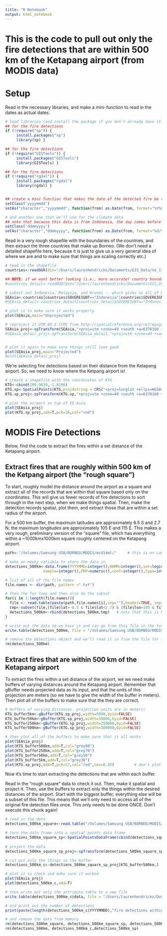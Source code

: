 ```yaml
---
title: "R Notebook"
output: html_notebook
---
```

# This is the code to pull out only the fire detections that are within 500 km of the Ketapang airport (from MODIS data)

# Setup
Read in the necessary libraries, and make a mini-function to read in the dates as actual dates. 
```r
# load libraries (and install the package if you don't already have it)
## for the fire detections
if (!require("sp")) {
     install.packages("sp")
     library(sp) }

## for the fire detections
if (!require("GISTools")) {
     install.packages("GISTools")
     library(GISTools) }

## for the fire detections
if (!require("rgdal")) {
     install.packages("rgdal")
     library(rgdal) }


## create a mini function that makes the date of the detected fire be read in as a POSIXct date, rather than as a character or a string
setClass('yyyymmdd')
setAs("character","yyyymmdd", function(from) as.Date(from, format="%Y%m%d"))

# and another one that we'll use for the climate data
## note that because this data is from Indonesia, the day comes before the month
setClass('ddmmyyyy')
setAs("character","ddmmyyyy", function(from) as.Date(from, format="%d/%m/%Y",tz="UTC+7"))    # also sets the time zone; really just needed so we don't get an error because all of this data is from the same spot
```

Read in a very rough shapefile with the boundaries of the countries, and then extract the three countries that make up Borneo. (We don't need a detailed shapefile here, because it is just to give us a very general idea of where we are and to make sure that things are scaling correctly etc.)
```r
# read in the shapefile
countries<-readOGR(dsn="/Users/laurenhendricks/Documents/GIS_Data/ne_110m_admin_0_countries/",layer="ne_110m_admin_0_countries")

## NOTE: if we want better looking (i.e., more accurate) country boundaries, use this shapefile instead (and the rest of the code will still work fine)
#countries_detail<-readOGR(dsn="/Users/laurenhendricks/Documents/GIS_Data/ne_10m_admin_0_map_units/",layer="ne_10m_admin_0_map_units")

# subset out Indonesia, Malaysia, and Brunei -- which gives us all of Borneo plus the surrounding islands and part of SE Asia
SEAsia<-countries[countries$SOVEREIGNT=="Indonesia"|countries$SOVEREIGNT=="Malaysia"|countries$SOVEREIGNT=="Brunei",]
#SEAsia_detail<-countries_detail[countries_detail$SOVEREIGNT=="Indonesia"|countries_detail$SOVEREIGNT=="Malaysia"|countries_detail$SOVEREIGNT=="Brunei",]

# plot it to make sure it works properly 
plot(SEAsia,main="Unprojected")

# reproject it UTM 49 S (CRS from http://spatialreference.org/ref/epsg/23889/)
SEAsia_proj<-spTransform(SEAsia,"+proj=utm +zone=49 +south +a=6378160 +b=6356774.50408554 +units=m +no_defs")
#SEAsia_detail_proj<-spTransform(SEAsia_detail,"+proj=utm +zone=49 +south +a=6378160 +b=6356774.50408554 +units=m +no_defs")


# plot it again to make sure things still look good
plot(SEAsia_proj,main="Projected")
#plot(SEAsia_detail_proj)
```

We're selecting fire detections based on their distance from the Ketapang airport. So, we need to know where the Ketpang airport is! 
```r
# create a shapefile with the coordinates of KTG
KTG<-cbind(109.9619,-1.8166)
KTG.sp<-SpatialPoints(KTG,proj4string = CRS("+proj=longlat +ellps=WGS84"),bbox=NULL)
KTG.sp_proj<-spTransform(KTG.sp,"+proj=utm +zone=49 +south +a=6378160 +b=6356774.50408554 +units=m +no_defs")

# plot the airport on top of SE Asia
plot(SEAsia_proj)
plot(KTG.sp_proj,add=T,pch=16,col="red")
```


# MODIS Fire Detections
Below, find the code to extract the fires within a set distance of the Ketapang airport. 

## Extract fires that are roughly within 500 km of the Ketpang airport (the "rough square")
To start, roughly model the distance around the airport as a square and extract all of the records that are within that square based only on the coordinates. This will give us fewer records of fire detections to sort through in the next step, when we make things spatial. Then, make the detection records spatial, plot them, and extract those that are within a set radius of the airport. 

For a 500 km buffer, the maximum latitudes are approximately 6.5 S and 2.7 N; the maximum longitudes are approximately 105 E and 115 E. This makes a very rough, preliminary version of the "square" file, which has everything within a ~1000kmx1000km square roughly centered on the Ketapang airport. 
```r
path<-"/Volumes/Samsung USB/BORNEO/MODIS/mcd14ml/"     # this is on Lauren's thumb drive. It's ~4GB total and runs through January 2018

# make an empty variable to store the data in
detections_500km<-data.frame(YYYYMMD=integer(),HHMM=integer(),sat=logical(),lat=numeric(),lon=numeric(),T21=numeric(),T31=numeric(),
                 sample=integer(),FRP=numeric(),conf=integer(),type=integer())

# list of all of the file names
file.names <- dir(path, pattern =".txt")

# then the for loop and then also do the subset
for(i in 1:length(file.names)){
  file <- read.table(paste(path,file.names[i],sep=""),header=TRUE, sep="")
  tmp<-subset(file,(file$lat>-6.5 & file$lat<2.7) & (file$lon>105 & file$lon<115))
  detections_500km<-rbind(detections_500km,tmp)   # note that this is NOT an ideal way to do this, because R has to copy the data frame object every time something is added. but, we don't know the number of rows we'll need in advance so initializing a data frame doesn't work very well. Shoudl check out rbind.fill in plyr.  
}

# write out the data so we have it and can go from this file in the future
write.table(detections_500km, file = "/Volumes/Samsung USB/BORNEO/MODIS/mcd14ml_KTG_500km.txt",sep=" ",row.names = FALSE)

# remove the detections object and we'll read it in from the file for future operations
rm(detections_500km)
```

## Extract fires that are within 500 km of the Ketapang airport
To extract the fires within a set distance of the airport, we we need make buffers of varying distances around the Ketapang airport. Remember that gBuffer needs projected data as its input, and that the units of this projection are meters (so we have to give the width of the buffer in meters). Then plot all of the buffers to make sure that the they are correct. 

```r
# buffers of varying distances. projection units are in meters! 
KTG_buffer5km<-gBuffer(KTG.sp_proj,width=5000,byid=FALSE)
KTG_buffer50km<-gBuffer(KTG.sp_proj,width=50000,byid=FALSE)
KTG_buffer250km<-gBuffer(KTG.sp_proj,width=250000,byid=FALSE)
KTG_buffer500km<-gBuffer(KTG.sp_proj,width=500000,byid=FALSE)

# then plot all of the buffers to make sure that it all works
plot(SEAsia_proj)
plot(KTG_buffer500km,add=T,col="grey90")
plot(KTG_buffer250km,add=T,col="grey70")
plot(KTG_buffer50km,add=T,col="grey50")
plot(KTG_buffer5km,add=T,col="grey30")
plot(KTG.sp_proj,add=T,pch=17,col="red",cex=0.55)         # don't plot Ketapang because at this scale we can't see both the 5km buffer and the point
```
Now it's time to start extracting the detections that are within each buffer. 

Read in the "rough square" data to check it out. Then, make it spatial and project it. Then, use the buffers to extract only the things within the desired distances of the airport. Start with the biggest buffer; everything else will be a subset of this file. This means that we'll only need to access all of the original fire detection files once. This only needs to be done ONCE. Don't execute this chunk again! 
```r
# read in the data
detections_500km_square<-read.table("/Volumes/Samsung USB/BORNEO/MODIS/mcd14ml_KTG_500km.txt",header=T,sep=" ")

# turn the data frame into a spatial points data frame
detections_500km_square_sp<-SpatialPointsDataFrame(cbind(detections_square_500km$lon,detections_square_500km$lat),detections_square_500km,proj4string = CRS("+proj=longlat +ellps=WGS84"))
                                          
# project the data                                          
detections_500km_square_sp_proj<-spTransform(detections_500km_square_sp,"+proj=utm +zone=49 +south +a=6378160 +b=6356774.50408554 +units=m +no_defs")

# cut out only the things in the buffer
detections_500km_c<-detections_500km_square_sp_proj[KTG_buffer500km,]

# plot it to check and make sure it worked
plot(SEAsia_proj)
plot(detections_500km_c,add=T)

# then write out only the attribute table to a new file
write.table(detections_500km_c@data, file = "/Users/laurenhendricks/Documents/Borneo/KTG_climate-fire/Data/mcd14ml_KTG_500km.txt",sep=" ",row.names = FALSE)

# and print out the number of detections
print(paste(length(detections_500km_c$YYYYMMDD),"fire detections within a 500km radius of KTG"))

# and remove the data from memory
rm(detections_500km_square, detections_500km_square_sp, detections_500km_square_sp_proj)
rm(detections_500km, detections_500km_c,detections_500km_sp)
```
